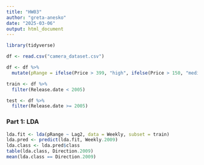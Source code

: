 ```yaml
---
title: "HW03"
author: "greta-anesko"
date: "2025-03-06"
output: html_document
---
```


```r
library(tidyverse)
```

```r
df <- read.csv("camera_dataset.csv")

df <- df %>%
  mutate(pRange = ifelse(Price > 399, "high", ifelse(Price > 150, "medium", "low")))

train <- df %>%
  filter(Release.date < 2005)

test <- df %>%
  filter(Release.date >= 2005)
```

### Part 1: LDA
```r
lda.fit <- lda(pRange ~ Lag2, data = Weekly, subset = train)
lda.pred <- predict(lda.fit, Weekly.2009)
lda.class <- lda.pred$class
table(lda.class, Direction.2009)
mean(lda.class == Direction.2009)
```


